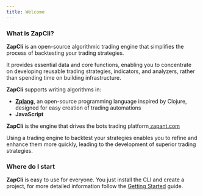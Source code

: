 ```yaml
---
title: Welcome
---
```


### What is ZapCli?

**ZapCli** is an open-source algorithmic trading engine that simplifies the process of backtesting your trading strategies.

It provides essential data and core functions, enabling you to concentrate on developing reusable trading strategies, indicators, and analyzers, rather than spending time on building infrastructure.

**ZapCli** supports writing algorithms in:

* [**Zplang**](https://zplang.com), an open-source programming language inspired by Clojure, designed for easy creation of trading automations
* **JavaScript**

**ZapCli** is the engine that drives the bots trading platform[ zapant.com](https://zapant.com)

<Aside type="note" title="Why use a trading engine?">
  Using a trading engine to backtest your strategies enables you to refine and enhance them more quickly, leading to the development of superior trading strategies.
</Aside>

### Where do I start

**ZapCli** is easy to use for everyone. You just install the CLI and create a project, for more detailed information follow the [Getting Started](getting-started.md) guide.